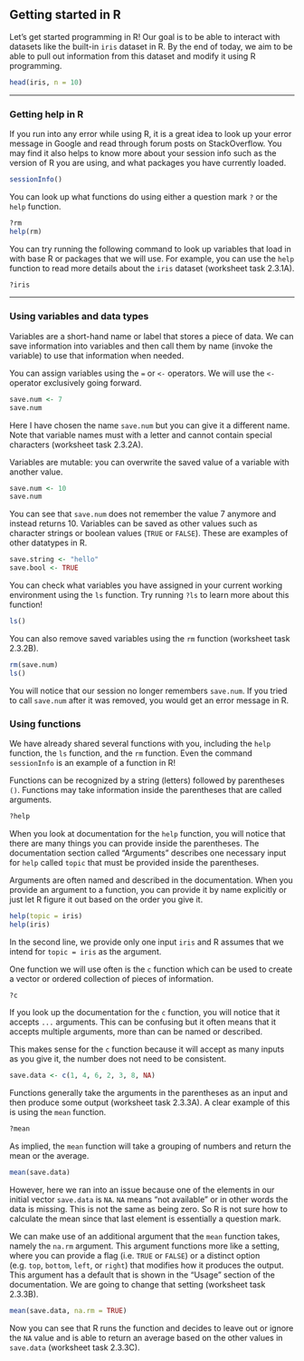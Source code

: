 ## Getting started in R

Let's get started programming in R! Our goal is to be able to interact with datasets like the built-in `iris` dataset in R. By the end of today, we aim to be able to pull out information from this dataset and modify it using R programming.

```r
head(iris, n = 10)
```

------

### Getting help in R

If you run into any error while using R, it is a great idea to look up your error message in Google and read through forum posts on StackOverflow. You may find it also helps to know more about your session info such as the version of R you are using, and what packages you have currently loaded.

```r
sessionInfo()
```

You can look up what functions do using either a question mark `?` or the `help` function.

```r
?rm
help(rm)
```

You can try running the following command to look up variables that load in with base R or packages that we will use. For example, you can use the `help` function to read more details about the `iris` dataset (worksheet task 2.3.1A).

```r
?iris
```

------

### Using variables and data types

Variables are a short-hand name or label that stores a piece of data. We can save information into variables and then call them by name (invoke the variable) to use that information when needed.

You can assign variables using the `=` or `<-` operators. We will use the `<-` operator exclusively going forward.

```r
save.num <- 7
save.num
```

Here I have chosen the name `save.num` but you can give it a different name. Note that variable names must with a letter and cannot contain special characters (worksheet task 2.3.2A).

Variables are mutable: you can overwrite the saved value of a variable with another value.

```r
save.num <- 10
save.num
```

You can see that `save.num` does not remember the value 7 anymore and instead returns 10. Variables can be saved as other values such as character strings or boolean values (`TRUE` or `FALSE`). These are examples of other datatypes in R.

```r
save.string <- "hello"
save.bool <- TRUE
```

You can check what variables you have assigned in your current working environment using the `ls` function. Try running `?ls` to learn more about this function!

```r
ls()
```

You can also remove saved variables using the `rm` function (worksheet task 2.3.2B).

```r
rm(save.num)
ls()
```

You will notice that our session no longer remembers `save.num`. If you tried to call `save.num` after it was removed, you would get an error message in R.

### Using functions

We have already shared several functions with you, including the `help` function, the `ls` function, and the `rm` function. Even the command `sessionInfo` is an example of a function in R!

Functions can be recognized by a string (letters) followed by parentheses `()`. Functions may take information inside the parentheses that are called arguments.

```r
?help
```

When you look at documentation for the `help` function, you will notice that there are many things you can provide inside the parentheses. The documentation section called "Arguments" describes one necessary input for `help` called `topic` that must be provided inside the parentheses.

Arguments are often named and described in the documentation. When you provide an argument to a function, you can provide it by name explicitly or just let R figure it out based on the order you give it.

```r
help(topic = iris)
help(iris)
```

In the second line, we provide only one input `iris` and R assumes that we intend for `topic = iris` as the argument.

One function we will use often is the `c` function which can be used to create a vector or ordered collection of pieces of information. 

```r
?c
```

If you look up the documentation for the `c` function, you will notice that it accepts `...` arguments. This can be confusing but it often means that it accepts multiple arguments, more than can be named or described. 

This makes sense for the `c` function because it will accept as many inputs as you give it, the number does not need to be consistent.

```r
save.data <- c(1, 4, 6, 2, 3, 8, NA)
```

Functions generally take the arguments in the parentheses as an input and then produce some output (worksheet task 2.3.3A). A clear example of this is using the `mean` function.

```r
?mean
```

As implied, the `mean` function will take a grouping of numbers and return the mean or the average.

```r
mean(save.data)
```

However, here we ran into an issue because one of the elements in our initial vector `save.data` is `NA`. `NA` means "not available" or in other words the data is missing. This is not the same as being zero. So R is not sure how to calculate the mean since that last element is essentially a question mark.

We can make use of an additional argument that the `mean` function takes, namely the `na.rm` argument. This argument functions more like a setting, where you can provide a flag (i.e. `TRUE` or `FALSE`) or a distinct option (e.g. `top`, `bottom`, `left`, or `right`) that modifies how it produces the output. This argument has a default that is shown in the "Usage" section of the documentation. We are going to change that setting (worksheet task 2.3.3B).

```r
mean(save.data, na.rm = TRUE)
```

Now you can see that R runs the function and decides to leave out or ignore the `NA` value and is able to return an average based on the other values in `save.data` (worksheet task 2.3.3C).
